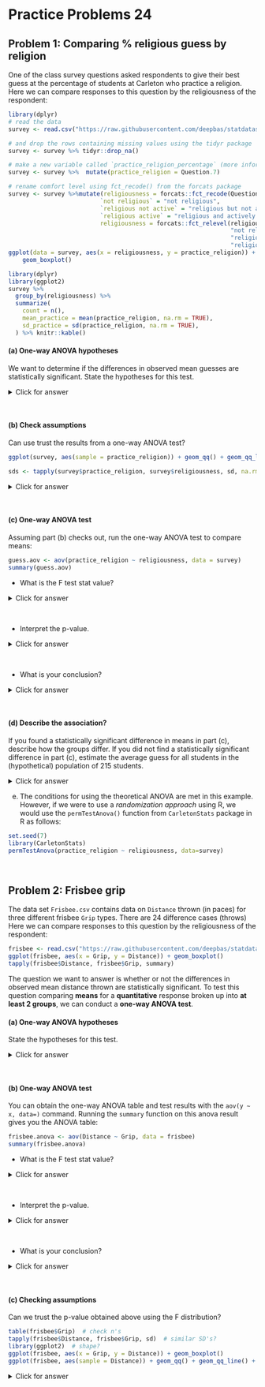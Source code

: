 # Practice Problems 24

## Problem 1: Comparing % religious guess by religion

One of the class survey questions asked respondents to give their best guess at the percentage of students at Carleton who practice a religion. Here we can compare responses to this question by the religiousness of the respondent:

```r
library(dplyr)
# read the data 
survey <- read.csv("https://raw.githubusercontent.com/deepbas/statdatasets/main/Survey.csv") 

# and drop the rows containing missing values using the tidyr package
survey <- survey %>% tidyr::drop_na()

# make a new variable called `practice_religion_percentage` (more informative variable name)
survey <- survey %>%  mutate(practice_religion = Question.7)

# rename comfort level using fct_recode() from the forcats package
survey <- survey %>%mutate(religiousness = forcats::fct_recode(Question.8, 
                          `not religious` = "not religious",
                          `religious not active` = "religious but not actively practicing",
                          `religious active` = "religious and actively practicing my religion"),
                          religiousness = forcats::fct_relevel(religiousness,
                                                               "not religious",
                                                               "religious not active",
                                                               "religious active"))
ggplot(data = survey, aes(x = religiousness, y = practice_religion)) +
    geom_boxplot()
```



```r
library(dplyr)
library(ggplot2)
survey %>%
  group_by(religiousness) %>%
  summarize(
    count = n(),
    mean_practice = mean(practice_religion, na.rm = TRUE),
    sd_practice = sd(practice_religion, na.rm = TRUE),
  ) %>% knitr::kable()
```

#### (a) One-way ANOVA hypotheses

We want to determine if the differences in observed mean guesses are statistically significant. State the hypotheses for this test.

<details>

<summary><red>Click for answer</red></summary>

*Answer:* Let $\mu$ be the true mean religous % guess in a given religiousness group. Then $H_0: \mu_{notRelig} = \mu_{Relig,Act} = \mu_{Relig,NotAct}$ vs. $H_A:$ at least one mean is different.

</details>

<br>

#### (b) Check assumptions

Can use trust the results from a one-way ANOVA test?

```r
ggplot(survey, aes(sample = practice_religion)) + geom_qq() + geom_qq_line() + facet_wrap(~religiousness)
```

```r
sds <- tapply(survey$practice_religion, survey$religiousness, sd, na.rm=TRUE)  
```

<details>

<summary><red>Click for answer</red></summary>

*Answer:* Yes, the assumptions are met. The distributions within each group are slightly skewed or roughly symmetric, and the sample sizes within each group are all at least 30. In addition, the SD in each group are close to each other (`r round(min(sds),1)`% to `r round(max(sds),1)`%).

</details>

<br>

#### (c) One-way ANOVA test

Assuming part (b) checks out, run the one-way ANOVA test to compare means:

```r
guess.aov <- aov(practice_religion ~ religiousness, data = survey)
summary(guess.aov)
```

-   What is the F test stat value?

<details>

<summary><red>Click for answer</red></summary>

*Answer:* $F = `r round(summary(guess.aov)[[1]][1,4],3)`$

</details>

<br>

-   Interpret the p-value.

<details>

<summary><red>Click for answer</red></summary>

*Answer:* If there is no difference in true mean guess in all three groups, we would see an F test stat of at least `r round(summary(guess.aov)[[1]][1,4],3)` about `r round(summary(guess.aov)[[1]][1,5],3)*100`% of the time.

</details>

<br>

-   What is your conclusion?

<details>

<summary><red>Click for answer</red></summary>

*Answer:* The differences in mean guesses that we've observed in our sample are not statistically significant. We don't have evidence that the true mean guesses for the three religiousness groups are different.

</details>

<br>

#### (d) Describe the association?

If you found a statistically significant difference in means in part (c), describe how the groups differ. If you did not find a statistically significant difference in part (c), estimate the average guess for all students in the (hypothetical) population of 215 students.

<details>

<summary><red>Click for answer</red></summary>

*Answer:* We didn't find a statistically significant difference in part (c). So what is our best estimate of the average guess for all students, since responses don't seem to differ by religiousness?

```r
t.test(survey$practice_religion)
```

```r
ttest.result <- t.test(survey$practice_religion)
```

We are 95% confident that the mean guess at the percentage of religious students at Carleton is between `r round(ttest.result$conf.int[1], 1)`% to `r round(ttest.result$conf.int[2], 1)`% for all math 215 students.

```r
mns <- tapply(survey$practice_religion, survey$religiousness, mean, na.rm=TRUE)
mns
```

**What if there was a difference?!**

Use EDA to describe how the sample means differ. Does it look like all three means are different, or does one mean look different from the rest? The sample mean responses from the two religious groups look similar (active: `r round(mns[3],1)`%; not active: `r round(mns[2],1)`%) but the mean response of the not religious group is lower (`r round(mns[1],1)`%).

```r
survey$religion <- ifelse(survey$religiousness == "not religious", "not religious", "religious")
result <-t.test(practice_religion ~ religion, data=survey)
```

</details>


(e) The conditions for using the theoretical ANOVA are met in this example. However, if we were to use a *randomization approach* using R, we would use the `permTestAnova()` function from `CarletonStats` package in R as follows:

```r
set.seed(7)
library(CarletonStats)
permTestAnova(practice_religion ~ religiousness, data=survey)
```


<br>

## Problem 2: Frisbee grip

The data set `Frisbee.csv` contains data on `Distance` thrown (in paces) for three different frisbee `Grip` types. There are 24 difference cases (throws) Here we can compare responses to this question by the religiousness of the respondent:

```r
frisbee <- read.csv("https://raw.githubusercontent.com/deepbas/statdatasets/main/Frisbee.csv")
ggplot(frisbee, aes(x = Grip, y = Distance)) + geom_boxplot()
tapply(frisbee$Distance, frisbee$Grip, summary)
```

The question we want to answer is whether or not the differences in observed mean distance thrown are statistically significant.  To test this question comparing **means** for a **quantitative** response broken up into **at least 2 groups**, we can conduct a **one-way ANOVA test**. 

#### (a) One-way ANOVA hypotheses

State the hypotheses for this test. 

<details><summary><red>Click for answer</red></summary>

*Answer:* Let $\mu$ be the true mean distance thrown using a certain grip. Then
$H_0: \mu_{fout} = \mu_{invert} = \mu_{normal}$
vs. $H_A:$ at least one mean is different.
</details><br>

#### (b) One-way ANOVA test

You can obtain the one-way ANOVA table and test results with the `aov(y ~ x, data=)` command. Running the `summary` function on this anova result gives you the ANOVA table:
```r
frisbee.anova <- aov(Distance ~ Grip, data = frisbee)
summary(frisbee.anova)
```

- What is the F test stat value?

<details><summary><red>Click for answer</red></summary>

*Answer:* $F = 2.045$
</details><br>

- Interpret the p-value.

<details><summary><red>Click for answer</red></summary>

*Answer:* If grip does not affect distance thrown, then we would see mean differences as larger, or larger, than those observed about 15.4% of the time. 
</details><br>

- What is your conclusion?

<details><summary><red>Click for answer</red></summary>

*Answer:* This study does not provide evidence that these three grips affect the mean distance thrown. 
</details><br>

#### (c) Checking assumptions
Can we trust the p-value obtained above using the F distribution? 

```r
table(frisbee$Grip)  # check n's
tapply(frisbee$Distance, frisbee$Grip, sd)  # similar SD's?
library(ggplot2)  # shape?
ggplot(frisbee, aes(x = Grip, y = Distance)) + geom_boxplot()
ggplot(frisbee, aes(sample = Distance)) + geom_qq() + geom_qq_line() + facet_wrap(~Grip)
```

<details><summary><red>Click for answer</red></summary>

*Answer:* Sample sizes in all three groups are small (8) but the observed distances thrown within each group are roughly normally distributed. There are small differences in variation of the three groups, but the SD rule is met since largest SD (4.17) is less than twice the smallest SD (3.16). The assumptions are met. 
</details><br>

